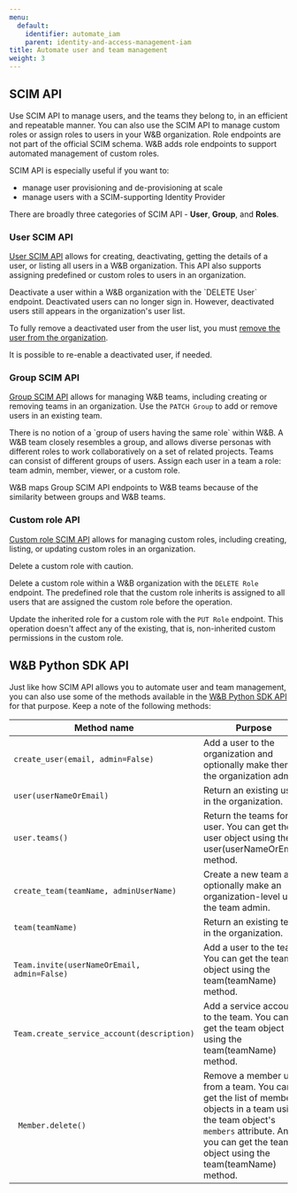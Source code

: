 ```yaml
---
menu:
  default:
    identifier: automate_iam
    parent: identity-and-access-management-iam
title: Automate user and team management
weight: 3
---
```


## SCIM API

Use SCIM API to manage users, and the teams they belong to, in an efficient and repeatable manner. You can also use the SCIM API to manage custom roles or assign roles to users in your W&B organization. Role endpoints are not part of the official SCIM schema. W&B adds role endpoints to support automated management of custom roles.

SCIM API is especially useful if you want to:

* manage user provisioning and de-provisioning at scale
* manage users with a SCIM-supporting Identity Provider

There are broadly three categories of SCIM API - **User**, **Group**, and **Roles**.

### User SCIM API

[User SCIM API](./scim#user-resource) allows for creating, deactivating, getting the details of a user, or listing all users in a W&B organization. This API also supports assigning predefined or custom roles to users in an organization.

<Note>
Deactivate a user within a W&B organization with the `DELETE User` endpoint. Deactivated users can no longer sign in. However, deactivated users still appears in the organization's user list.

To fully remove a deactivated user from the user list, you must [remove the user from the organization](/platform/hosting/iam/access-management/manage-organization/#remove-a-user).

It is possible to re-enable a deactivated user, if needed.
</Note>

### Group SCIM API

[Group SCIM API](./scim#group-resource) allows for managing W&B teams, including creating or removing teams in an organization. Use the `PATCH Group` to add or remove users in an existing team.

<Note>
There is no notion of a `group of users having the same role` within W&B. A W&B team closely resembles a group, and allows diverse personas with different roles to work collaboratively on a set of related projects. Teams can consist of different groups of users. Assign each user in a team a role: team admin, member, viewer, or a custom role.

W&B maps Group SCIM API endpoints to W&B teams because of the similarity between groups and W&B teams.
</Note>

### Custom role API

[Custom role SCIM API](./scim#role-resource) allows for managing custom roles, including creating, listing, or updating custom roles in an organization.

<Warning>
Delete a custom role with caution.

Delete a custom role within a W&B organization with the `DELETE Role` endpoint. The predefined role that the custom role inherits is assigned to all users that are assigned the custom role before the operation.

Update the inherited role for a custom role with the `PUT Role` endpoint. This operation doesn't affect any of the existing, that is, non-inherited custom permissions in the custom role.
</Warning>

## W&B Python SDK API

Just like how SCIM API allows you to automate user and team management, you can also use some of the methods available in the [W&B Python SDK API](/models/ref/python/public-api/api) for that purpose. Keep a note of the following methods:

| Method name | Purpose |
|-------------|---------|
| `create_user(email, admin=False)` | Add a user to the organization and optionally make them the organization admin. |
| `user(userNameOrEmail)` | Return an existing user in the organization. |
| `user.teams()` | Return the teams for the user. You can get the user object using the user(userNameOrEmail) method. |
| `create_team(teamName, adminUserName)` | Create a new team and optionally make an organization-level user the team admin. |
| `team(teamName)` | Return an existing team in the organization. |
| `Team.invite(userNameOrEmail, admin=False)` | Add a user to the team. You can get the team object using the team(teamName) method. |
| `Team.create_service_account(description)` | Add a service account to the team. You can get the team object using the team(teamName) method. |
|` Member.delete()` | Remove a member user from a team. You can get the list of member objects in a team using the team object's `members` attribute. And you can get the team object using the team(teamName) method. |